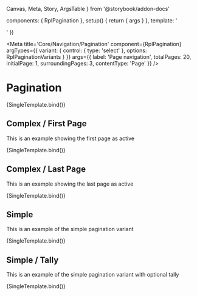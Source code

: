   Canvas,
  Meta,
  Story,
  ArgsTable
} from '@storybook/addon-docs'

  components: { RplPagination },
  setup() {
    return { args }
  },
  template: '<div class="sb-demo-container"><RplPagination v-bind="args" /></div>'
})

<Meta
  title='Core/Navigation/Pagination'
  component={RplPagination}
  argTypes={{
    variant: {
      control: { type: 'select' },
      options: RplPaginationVariants
    }
  }}
  args={{
    label: 'Page navigation',
    totalPages: 20,
    initialPage: 1,
    surroundingPages: 3,
    contentType: 'Page'
  }}
/>

# Pagination

<ArgsTable of={RplPagination} />

<Canvas>
  <Story
    name='Complex'
    play={a11yStoryCheck}
    args={{ initialPage: 10 }}
  >
    {SingleTemplate.bind()}
  </Story>
</Canvas>

## Complex / First Page

This is an example showing the first page as active

<Canvas>
  <Story
    name='Complex/First page'
    play={a11yStoryCheck}
    args={{ initialPage: 1 }}
  >
    {SingleTemplate.bind()}
  </Story>
</Canvas>

## Complex / Last Page

This is an example showing the last page as active

<Canvas>
  <Story
    name='Complex/Last page'
    play={a11yStoryCheck}
    args={{ initialPage: 20 }}
  >
    {SingleTemplate.bind()}
  </Story>
</Canvas>

## Simple

This is an example of the simple pagination variant

<Canvas>
  <Story
    name='Simple'
    play={a11yStoryCheck}
    args={{ variant: 'simple' }}
  >
    {SingleTemplate.bind()}
  </Story>
</Canvas>


## Simple / Tally

This is an example of the simple pagination variant with optional tally

<Canvas>
  <Story
    name='Simple/Tally'
    play={a11yStoryCheck}
    args={{ variant: 'simple', showTally: true }}
  >
    {SingleTemplate.bind()}
  </Story>
</Canvas>
